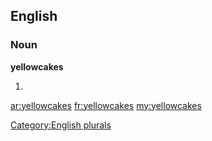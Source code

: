 ==English==

===Noun===
'''yellowcakes'''

# {{plural of|[[yellowcake]]}}

[[Category:English plurals]]

[[ar:yellowcakes]]
[[fr:yellowcakes]]
[[my:yellowcakes]]